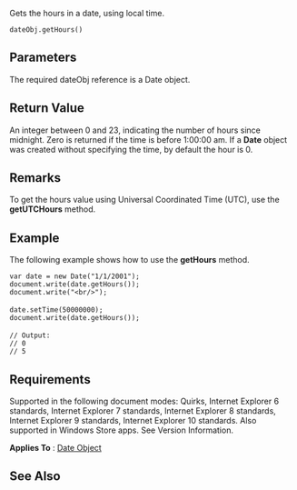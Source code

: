 Gets the hours in a date, using local time.

 dateObj.getHours()

==Parameters==
The required dateObj reference is a Date object.


==Return Value==
An integer between 0 and 23, indicating the number of hours since midnight. Zero is returned if the time is before 1:00:00 am. If a '''Date''' object was created without specifying the time, by default the hour is 0.


==Remarks==
To get the hours value using Universal Coordinated Time (UTC), use the '''getUTCHours''' method.


==Example==
The following example shows how to use the '''getHours''' method.

 var date = new Date("1/1/2001");
 document.write(date.getHours());
 document.write("&lt;br/&gt;");
 
 date.setTime(50000000);
 document.write(date.getHours());
 
 // Output:
 // 0 
 // 5

==Requirements==
Supported in the following document modes: Quirks, Internet Explorer 6 standards, Internet Explorer 7 standards, Internet Explorer 8 standards, Internet Explorer 9 standards, Internet Explorer 10 standards. Also supported in Windows Store apps. See Version Information.

'''Applies To''' : [[javascript/Date|Date Object]]


==See Also==

              

              

              
